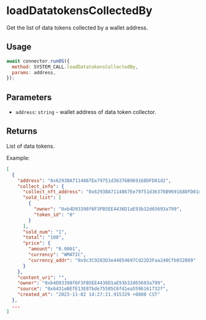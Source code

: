 # loadDatatokensCollectedBy

Get the list of data tokens collected by a wallet address.

## Usage

```js
await connector.runOS({
  method: SYSTEM_CALL.loadDatatokensCollectedBy,
  params: address,
});
```

## Parameters

- `address`: `string` - wallet address of data token collector.

## Returns

List of data tokens.

Example:

```json
[
  {
    "address": "0x6293BA7114867Ee79751d36376B969168DFD01d2",
    "collect_info": {
      "collect_nft_address": "0x6293BA7114867Ee79751d36376B969168DFD01d2",
      "sold_list": [
        {
          "owner": "0xb4D93398f6F3FB5EE4436D1aE93b32d65693a799",
          "token_id": "0"
        }
      ],
      "sold_num": "1",
      "total": "100",
      "price": {
        "amount": "0.0001",
        "currency": "WMATIC",
        "currency_addr": "0x9c3C9283D3e44854697Cd22D3Faa240Cfb032889"
      }
    },
    "content_uri": "",
    "owner": "0xb4D93398f6F3FB5EE4436D1aE93b32d65693a799",
    "source": "0x6431eBEfE13E87bde75585C6fd1ea5596161732f",
    "created_at": "2023-11-02 14:27:21.915329 +0800 CST"
  },
  ...
]
```
